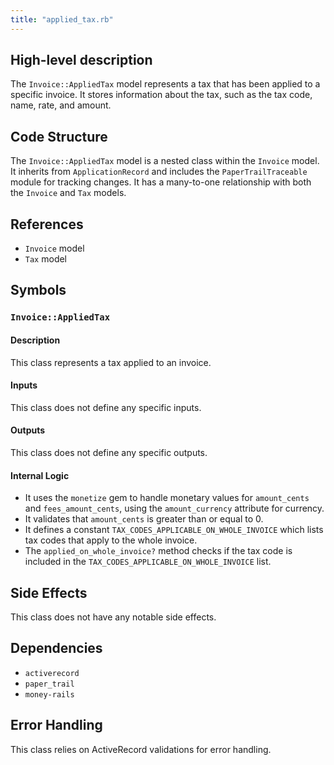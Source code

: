 ```yaml
---
title: "applied_tax.rb"
---
```


## High-level description
The `Invoice::AppliedTax` model represents a tax that has been applied to a specific invoice. It stores information about the tax, such as the tax code, name, rate, and amount.

## Code Structure
The `Invoice::AppliedTax` model is a nested class within the `Invoice` model. It inherits from `ApplicationRecord` and includes the `PaperTrailTraceable` module for tracking changes. It has a many-to-one relationship with both the `Invoice` and `Tax` models.

## References
- `Invoice` model
- `Tax` model

## Symbols
### `Invoice::AppliedTax`
#### Description
This class represents a tax applied to an invoice.

#### Inputs
This class does not define any specific inputs.

#### Outputs
This class does not define any specific outputs.

#### Internal Logic
- It uses the `monetize` gem to handle monetary values for `amount_cents` and `fees_amount_cents`, using the `amount_currency` attribute for currency.
- It validates that `amount_cents` is greater than or equal to 0.
- It defines a constant `TAX_CODES_APPLICABLE_ON_WHOLE_INVOICE` which lists tax codes that apply to the whole invoice.
- The `applied_on_whole_invoice?` method checks if the tax code is included in the `TAX_CODES_APPLICABLE_ON_WHOLE_INVOICE` list.

## Side Effects
This class does not have any notable side effects.

## Dependencies
- `activerecord`
- `paper_trail`
- `money-rails`

## Error Handling
This class relies on ActiveRecord validations for error handling.

